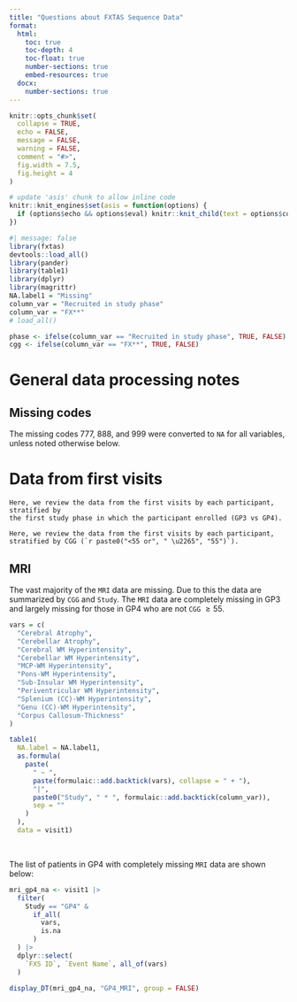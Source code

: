 ```yaml
---
title: "Questions about FXTAS Sequence Data"
format:
  html:
    toc: true
    toc-depth: 4
    toc-float: true
    number-sections: true
    embed-resources: true
  docx:
    number-sections: true
---
```


```r

knitr::opts_chunk$set(
  collapse = TRUE,
  echo = FALSE,
  message = FALSE,
  warning = FALSE,
  comment = "#>",
  fig.width = 7.5,
  fig.height = 4
)

# update 'asis' chunk to allow inline code
knitr::knit_engines$set(asis = function(options) {
  if (options$echo && options$eval) knitr::knit_child(text = options$code)
})
```

```r
#| message: false
library(fxtas)
devtools::load_all()
library(pander)
library(table1)
library(dplyr)
library(magrittr)
NA.label1 = "Missing"
column_var = "Recruited in study phase"
column_var = "FX**"
# load_all()

phase <- ifelse(column_var == "Recruited in study phase", TRUE, FALSE)
cgg <- ifelse(column_var == "FX**", TRUE, FALSE)
```

# General data processing notes

## Missing codes

The missing codes 777, 888, and 999 were converted to `NA` for all variables, unless noted otherwise below.

# Data from first visits

```asis
Here, we review the data from the first visits by each participant, stratified by 
the first study phase in which the participant enrolled (GP3 vs GP4).
```

```asis
Here, we review the data from the first visits by each participant, stratified by CGG (`r paste0("<55 or", " \u2265", "55")`).
```



## MRI

The vast majority of the `MRI` data are missing. Due to this the data are summarized by `CGG` and `Study`. The `MRI` data are completely missing in GP3 and largely missing for those in GP4 who are not `CGG` $\ge55$.

```r

vars = c(
  "Cerebral Atrophy",
  "Cerebellar Atrophy",
  "Cerebral WM Hyperintensity",
  "Cerebellar WM Hyperintensity",
  "MCP-WM Hyperintensity",
  "Pons-WM Hyperintensity",
  "Sub-Insular WM Hyperintensity",
  "Periventricular WM Hyperintensity",
  "Splenium (CC)-WM Hyperintensity",
  "Genu (CC)-WM Hyperintensity",
  "Corpus Callosum-Thickness"
)

table1(
  NA.label = NA.label1,
  as.formula(
    paste(
      " ~ ",
      paste(formulaic::add.backtick(vars), collapse = " + "), 
      "|",
      paste0("Study", " * ", formulaic::add.backtick(column_var)), 
      sep = ""
    )
  ),
  data = visit1)

```

<br>

The list of patients in GP4 with completely missing `MRI` data are shown below:

```r
mri_gp4_na <- visit1 |>
  filter(
    Study == "GP4" & 
      if_all(
        vars,
        is.na
      )
  ) |>
  dplyr::select(
    `FXS ID`, `Event Name`, all_of(vars)
  )
```

```r
display_DT(mri_gp4_na, "GP4_MRI", group = FALSE)
```
